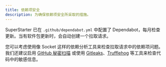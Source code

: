 ```yaml
---
title: 依赖项安全
description: 为确保依赖项安全所采取的措施。
---
```


SuperStarter 已在 `.github/dependabot.yml` 中配置了 Dependabot，每月检查更新。当有软件包更新时，会自动创建一个拉取请求。

您可以考虑使用像 Socket 这样的依赖分析工具来检查拉取请求中的依赖项问题。我们还建议启用 [GitHub 秘密扫描](https://docs.github.com/en/code-security/secret-scanning/introduction/about-secret-scanning) 或使用 [Gitleaks](https://github.com/gitleaks/gitleaks)、[Trufflehog](https://github.com/trufflesecurity/trufflehog) 等工具来检查代码中的敏感信息。